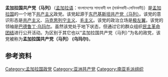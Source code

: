 {{not|孟加拉国共产党（马列） (杜塔)|孟加拉国共产党（马列） (巴鲁阿)}}
'''孟加拉国共产党（马列）'''（[[孟加拉语|孟加拉语]]：বাংলাদেশের সাম্যবাদী দল (মার্কসবাদী-লেনিনবাদী)）是[[孟加拉国|孟加拉国]]的一个地下[[共产主义|共产主义]]政党。该党起源于[[东巴基斯坦共产党（马列）|东巴基斯坦共产党（马列）]]。该党的意识形态是[[共产主义|共产主义]]、[[马克思列宁主义|马克思列宁主义]]、[[毛主义|毛主义]]。该党的政治立场是[[极左翼|极左翼]]。该党的领袖是[[巴德鲁丁·乌玛尔|巴德鲁丁·乌玛尔]]。虽然该党处于地下状态，但通过它的群众组织[[民主革命团结|民主革命团结]]进行公开活动。为区别于其它也以“孟加拉国共产党（马列）”为名的政党，该党被称为'''孟加拉国共产党（马列） (乌玛尔)'''。

==参考资料==
{{reflist}}

[[Category:孟加拉国政党|Category:孟加拉国政党]]
[[Category:亚洲共产党|Category:亚洲共产党]]
[[Category:南亚毛派组织|Category:南亚毛派组织]]